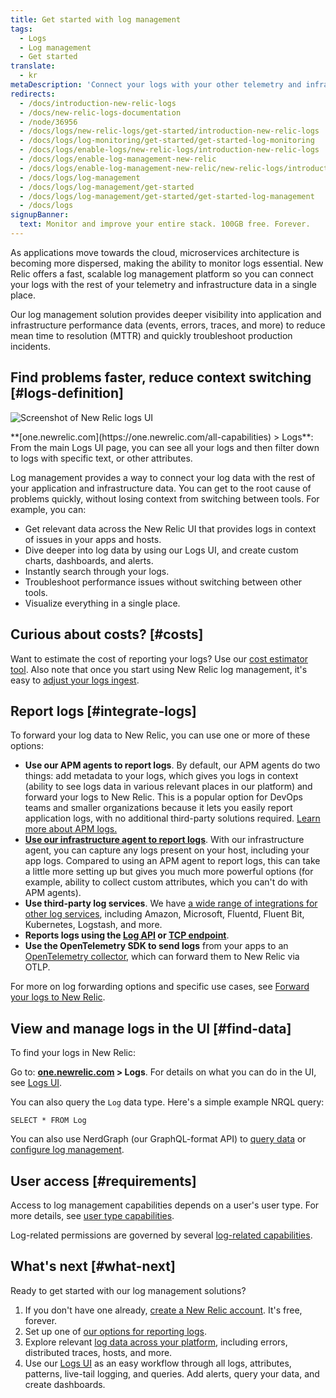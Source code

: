 ```yaml
---
title: Get started with log management
tags:
  - Logs
  - Log management
  - Get started
translate:
  - kr
metaDescription: 'Connect your logs with your other telemetry and infrastructure data with the log management capabilities in New Relic.'
redirects:
  - /docs/introduction-new-relic-logs
  - /docs/new-relic-logs-documentation
  - /node/36956
  - /docs/logs/new-relic-logs/get-started/introduction-new-relic-logs
  - /docs/logs/log-monitoring/get-started/get-started-log-monitoring
  - /docs/logs/enable-logs/new-relic-logs/introduction-new-relic-logs
  - /docs/logs/enable-log-management-new-relic
  - /docs/logs/enable-log-management-new-relic/new-relic-logs/introduction-log-monitoring
  - /docs/logs/log-management
  - /docs/logs/log-management/get-started
  - /docs/logs/log-management/get-started/get-started-log-management
  - /docs/logs
signupBanner:
  text: Monitor and improve your entire stack. 100GB free. Forever.
---
```



As applications move towards the cloud, microservices architecture is becoming more dispersed, making the ability to monitor logs essential. New Relic offers a fast, scalable log management platform so you can connect your logs with the rest of your telemetry and infrastructure data in a single place.  

Our log management solution provides deeper visibility into application and infrastructure performance data (events, errors, traces, and more) to reduce mean time to resolution (MTTR) and quickly troubleshoot production incidents.

## Find problems faster, reduce context switching [#logs-definition]

<img
  title="Screenshot of New Relic logs UI"
  alt="Screenshot of New Relic logs UI"
  src={logsMainLogsUi}
/>

<figcaption>
  **[one.newrelic.com](https://one.newrelic.com/all-capabilities) > Logs**: From the main Logs UI page, you can see all your logs and then filter down to logs with specific text, or other attributes. 
</figcaption>

Log management provides a way to connect your log data with the rest of your application and infrastructure data. You can get to the root cause of problems quickly, without losing context from switching between tools. For example, you can:

* Get relevant data across the New Relic UI that provides logs in context of issues in your apps and hosts.
* Dive deeper into log data by using our Logs UI, and create custom charts, dashboards, and alerts.
* Instantly search through your logs.
* Troubleshoot performance issues without switching between other tools.
* Visualize everything in a single place.

## Curious about costs? [#costs]

Want to estimate the cost of reporting your logs? Use our [cost estimator tool](https://newrelic.com/blog/nerdlog/estimate-data-cost). Also note that once you start using New Relic log management, it's easy to [adjust your logs ingest](/docs/data-apis/manage-data/manage-data-coming-new-relic). 

## Report logs [#integrate-logs]

To forward your log data to New Relic, you can use one or more of these options:

* **Use our APM agents to report logs**. By default, our APM agents do two things: add metadata to your logs, which gives you logs in context (ability to see logs data in various relevant places in our platform) and forward your logs to New Relic. This is a popular option for DevOps teams and smaller organizations because it lets you easily report application logs, with no additional third-party solutions required. [Learn more about APM logs.](/docs/apm/new-relic-apm/getting-started/get-started-logs-context)
* **[Use our infrastructure agent to report logs](/docs/logs/forward-logs/forward-your-logs-using-infrastructure-agent)**. With our infrastructure agent, you can capture any logs present on your host, including your app logs. Compared to using an APM agent to report logs, this can take a little more setting up but gives you much more powerful options (for example, ability to collect custom attributes, which you can't do with APM agents). 
* **Use third-party log services**. We have [a wide range of integrations for other log services](/docs/logs/forward-logs/enable-log-management-new-relic), including Amazon, Microsoft, Fluentd, Fluent Bit, Kubernetes, Logstash, and more.
* **Reports logs using the [Log API](/docs/logs/log-api/introduction-log-api/) or [TCP endpoint](/docs/logs/log-api/use-tcp-endpoint-forward-logs-new-relic)**.
* **Use the OpenTelemetry SDK to send logs** from your apps to an [OpenTelemetry collector](/docs/more-integrations/open-source-telemetry-integrations/opentelemetry/best-practices/opentelemetry-best-practices-logs), which can forward them to New Relic via OTLP.

For more on log forwarding options and specific use cases, see [Forward your logs to New Relic](/docs/logs/forward-logs/enable-log-management-new-relic).

## View and manage logs in the UI [#find-data]

To find your logs in New Relic: 

Go to: **[one.newrelic.com](https://one.newrelic.com/all-capabilities) > Logs**. For details on what you can do in the UI, see [Logs UI](/docs/logs/ui-data/use-logs-ui).

You can also query the `Log` data type. Here's a simple example NRQL query:

```
SELECT * FROM Log
```

You can also use NerdGraph (our GraphQL-format API) to [query data](/docs/apis/nerdgraph/examples/nerdgraph-nrql-tutorial) or [configure log management](/docs/apis/nerdgraph/examples/nerdgraph-log-parsing-rules-tutorial). 

## User access [#requirements]

Access to log management capabilities depends on a user's user type. For more details, see [user type capabilities](/docs/accounts/accounts-billing/new-relic-one-user-management/user-type#user-type-capabilities).

Log-related permissions are governed by several [log-related capabilities](/docs/accounts/accounts-billing/new-relic-one-user-management/user-capabilities#logs).

## What's next [#what-next]

Ready to get started with our log management solutions?

1. If you don't have one already, [create a New Relic account](https://newrelic.com/signup). It's free, forever.
2. Set up one of [our options for reporting logs](#integrate-logs). 
3. Explore relevant [log data across your platform](/docs/apm/new-relic-apm/getting-started/get-started-logs-context#response-time-example), including errors, distributed traces, hosts, and more.
4. Use our [Logs UI](/docs/logs/ui-data/use-logs-ui) as an easy workflow through all logs, attributes, patterns, live-tail logging, and queries. Add alerts, query your data, and create dashboards.
